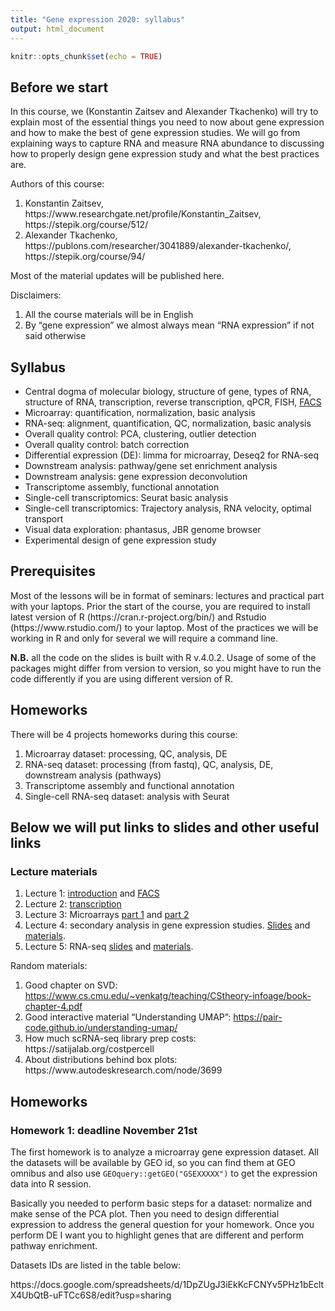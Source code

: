 ```yaml
---
title: "Gene expression 2020: syllabus"
output: html_document
---
```


```r
knitr::opts_chunk$set(echo = TRUE)
```

## Before we start

In this course, we (Konstantin Zaitsev and Alexander Tkachenko) will try to explain most of the essential things you need to now about gene expression and how to make the best of gene expression studies. We will go from explaining ways to capture RNA and measure RNA abundance to discussing how to properly design gene expression study and what the best practices are.

Authors of this course:

1. Konstantin Zaitsev, https://www.researchgate.net/profile/Konstantin_Zaitsev, https://stepik.org/course/512/
2. Alexander Tkachenko, https://publons.com/researcher/3041889/alexander-tkachenko/, https://stepik.org/course/94/


Most of the material updates will be published here.

Disclaimers:

1. All the course materials will be in English
2. By "gene expression" we almost always mean "RNA expression" if not said otherwise

## Syllabus

+ Central dogma of molecular biology, structure of gene, types of RNA, structure of RNA, transcription, reverse transcription, qPCR, FISH, <a href="https://konsolerr.github.io/gene_expression_2019/facs" target="_blank">FACS</a>
+ Microarray: quantification, normalization, basic analysis
+ RNA-seq: alignment, quantification, QC, normalization, basic analysis
+ Overall quality control: PCA, clustering, outlier detection
+ Overall quality control: batch correction
+ Differential expression (DE): limma for microarray, Deseq2 for RNA-seq
+ Downstream analysis: pathway/gene set enrichment analysis
+ Downstream analysis: gene expression deconvolution
+ Transcriptome assembly, functional annotation
+ Single-cell transcriptomics: Seurat basic analysis
+ Single-cell transcriptomics: Trajectory analysis, RNA velocity, optimal transport
+ Visual data exploration: phantasus, JBR genome browser
+ Experimental design of gene expression study

## Prerequisites

Most of the lessons will be in format of seminars: lectures and practical part with your laptops. Prior the start of the course, you are required to install latest version of R (https://cran.r-project.org/bin/) and Rstudio (https://www.rstudio.com/) to your laptop. Most of the practices we will be working in R and only for several we will require a command line.

**N.B.** all the code on the slides is built with R v.4.0.2. Usage of some of the packages might differ from version to version, so you might have to run the code differently if you are using different version of R.

## Homeworks 

There will be 4 projects homeworks during this course:

1. Microarray dataset: processing, QC, analysis, DE
2. RNA-seq dataset: processing (from fastq), QC, analysis, DE, downstream analysis (pathways)
3. Transcriptome assembly and functional annotation
4. Single-cell RNA-seq dataset: analysis with Seurat


## Below we will put links to slides and other useful links

### Lecture materials

1. Lecture 1: <a href="https://konsolerr.github.io/gene_expression_2020/intro" target="_blank">introduction</a> and <a href="https://konsolerr.github.io/gene_expression_2020/facs" target="_blank">FACS</a>
2. Lecture 2: <a href="https://konsolerr.github.io/gene_expression_2020/transcription/Transcription.pdf" target="_blank">transcription</a>
3. Lecture 3: Microarrays <a href="https://konsolerr.github.io/gene_expression_2020/microarray/microarray.html" target="_blank">part 1</a> and <a href="https://konsolerr.github.io/gene_expression_2020/microarray/microarray2.html" target="_blank">part 2</a>
4. Lecture 4: secondary analysis in gene expression studies. <a href="https://konsolerr.github.io/gene_expression_2020/secondary_analysis/" target="_blank">Slides</a> and <a href="https://konsolerr.github.io/gene_expression_2020/secondary_analysis/secondary_analysis_materials.zip" target="_blank">materials</a>.
5. Lecture 5: RNA-seq <a href="https://konsolerr.github.io/gene_expression_2020/rna-seq" target="_blank">slides</a> and <a href="https://konsolerr.github.io/gene_expression_2020/rna-seq/rna_seq_materials.zip" target="_blank">materials</a>.

Random materials:

1. Good chapter on SVD: <a href="https://www.cs.cmu.edu/~venkatg/teaching/CStheory-infoage/book-chapter-4.pdf" target="_blank">https://www.cs.cmu.edu/~venkatg/teaching/CStheory-infoage/book-chapter-4.pdf</a>
2. Good interactive material "Understanding UMAP": <a href="https://pair-code.github.io/understanding-umap/" target="_blank">https://pair-code.github.io/understanding-umap/</a>
3. How much scRNA-seq library prep costs: https://satijalab.org/costpercell
4. About distributions behind box plots: https://www.autodeskresearch.com/node/3699


## Homeworks

### Homework 1: deadline November 21st

The first homework is to analyze a microarray gene expression dataset. All the datasets will be available by GEO id, so you can find them at GEO omnibus and also use `GEOquery::getGEO("GSEXXXXX")` to get the expression data into R session.

Basically you needed to perform basic steps for a dataset: normalize and make sense of the PCA plot. Then you need to design differential expression to address the general question for your homework. Once you perform DE I want you to highlight genes that are different and perform pathway enrichment.

Datasets IDs are listed in the table below:

https://docs.google.com/spreadsheets/d/1DpZUgJ3iEkKcFCNYv5PHz1bEcltX4UbQtB-uFTCc6S8/edit?usp=sharing
